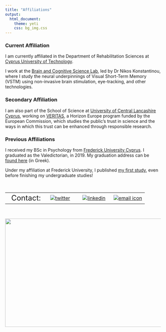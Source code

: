 ```yaml
---
title: "Affiliations"
output:
  html_document:
    theme: yeti
    css: bg_img.css
---
```

 
 
### Current Affiliation
I am currently affiliated in the Department of Rehabilitation Sciences at [Cyprus University of Technology](https://www.cut.ac.cy/?languageId=1).

I work at the [Brain and Cognitive Science Lab](https://www.nkonstantinou.com/authors/phivos-phylactou/), led by Dr Nikos Konstantinou, where I study the neural underpinnings of Visual Short-Term Memory (VSTM) using non-invasive brain stimulation, eye-tracking, and other technologies.
 
 
### Secondary Affiliation
I am also part of the School of Science at [University of Central Lancashire Cyprus](https://www.uclancyprus.ac.cy), working on [VERITAS](https://www.uclancyprus.ac.cy/enarktiria-synantisi-toy-neoy-ereyni/), a Horizon Europe program funded by the European Commission, which studies the public’s trust in science and the ways in which this trust can be enhanced through responsible research.
 
 
### Previous Affiliations
I received my BSc in Psychology from [Frederick University Cyprus](https://frederick.ac.cy). I graduated as the Valedictorian, in 2019. My graduation address can be [found here](https://www.youtube.com/watch?v=TCqeY3iD7RA) (in Greek).

Under my affiliation at Frederick University, I published [my first study](http://doi.org/10.5334/jeps.466), even before finishing my undergraduate studies!


<br>

|         |        |        |        |
|--------:|:------:|:------:|:------:| 
|<font size="5">Contact:|[![twitter](/files/twitterLogo.png)](https://twitter.com/phivph)|[![linkedin](/files/linkedInLogo.png)](https://www.linkedin.com/in/phivos-phylactou-137113176/)|[![email icon](/files/emailLogo.png)](mailto:pp.phylactou@edu.cut.ac.cy)|

<br>

<img align="center" width="900" height="350" src="/files/mylogo_long.png">